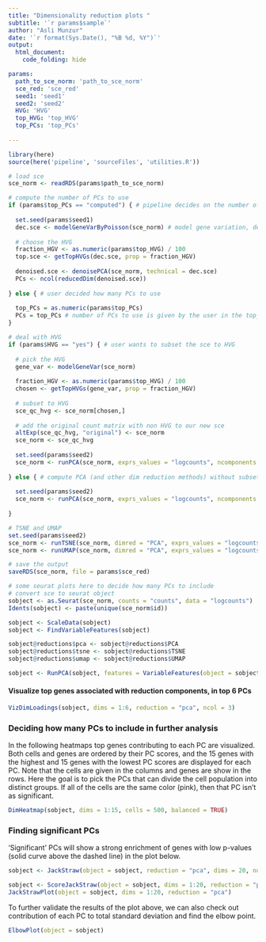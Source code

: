 ```yaml
---
title: "Dimensionality reduction plots "
subtitle: '`r params$sample`'
author: "Asli Munzur"
date: '`r format(Sys.Date(), "%B %d, %Y")`'
output: 
  html_document:
    code_folding: hide

params:
  path_to_sce_norm: 'path_to_sce_norm'
  sce_red: 'sce_red'
  seed1: 'seed1'
  seed2: 'seed2'
  HVG: 'HVG'
  top_HVG: 'top_HVG'
  top_PCs: 'top_PCs'
  
---
```



```r

library(here)
source(here('pipeline', 'sourceFiles', 'utilities.R'))

```
  
  
  
```r

# load sce
sce_norm <- readRDS(params$path_to_sce_norm)

# compute the number of PCs to use 
if (params$top_PCs == "computed") { # pipeline decides on the number of PCs to use 
  
  set.seed(params$seed1)
  dec.sce <- modelGeneVarByPoisson(sce_norm) # model gene variation, decompose it into technical and biological components
  
  # choose the HVG
  fraction_HGV <- as.numeric(params$top_HVG) / 100
  top.sce <- getTopHVGs(dec.sce, prop = fraction_HGV)
  
  denoised.sce <- denoisePCA(sce_norm, technical = dec.sce)
  PCs <- ncol(reducedDim(denoised.sce))
  
} else { # user decided how many PCs to use 
  
  top_PCs = as.numeric(params$top_PCs)
  PCs = top_PCs # number of PCs to use is given by the user in the top_PCs parameter
}

# deal with HVG
if (params$HVG == "yes") { # user wants to subset the sce to HVG 
  
  # pick the HVG
  gene_var <- modelGeneVar(sce_norm)
  
  fraction_HGV <- as.numeric(params$top_HVG) / 100
  chosen <- getTopHVGs(gene_var, prop = fraction_HGV)
  
  # subset to HVG
  sce_qc_hvg <- sce_norm[chosen,]
  
  # add the original count matrix with non HVG to our new sce
  altExp(sce_qc_hvg, "original") <- sce_norm
  sce_norm <- sce_qc_hvg
  
  set.seed(params$seed2)
  sce_norm <- runPCA(sce_norm, exprs_values = "logcounts", ncomponents = PCs)
  
} else { # compute PCA (and other dim reduction methods) without subsetting to top HVG
  
  set.seed(params$seed2)
  sce_norm <- runPCA(sce_norm, exprs_values = "logcounts", ncomponents = PCs)
  
}

# TSNE and UMAP 
set.seed(params$seed2)
sce_norm <- runTSNE(sce_norm, dimred = "PCA", exprs_values = "logcounts", ncomponents = 3, perplexity = 20)
sce_norm <- runUMAP(sce_norm, dimred = "PCA", exprs_values = "logcounts", ncomponents = 3, min_dist = 0.5, n_neighbors = 15, metric = "euclidean")

# save the output 
saveRDS(sce_norm, file = params$sce_red)


```

```r

# some seurat plots here to decide how many PCs to include 
# convert sce to seurat object
sobject <- as.Seurat(sce_norm, counts = "counts", data = "logcounts")
Idents(sobject) <- paste(unique(sce_norm$id))

sobject <- ScaleData(sobject)
sobject <- FindVariableFeatures(sobject)

sobject@reductions$pca <- sobject@reductions$PCA
sobject@reductions$tsne <- sobject@reductions$TSNE
sobject@reductions$umap <- sobject@reductions$UMAP

sobject <- RunPCA(sobject, features = VariableFeatures(object = sobject))

```

#### Visualize top genes associated with reduction components, in top 6 PCs
```r

VizDimLoadings(sobject, dims = 1:6, reduction = "pca", ncol = 3)

```

### Deciding how many PCs to include in further analysis  
In the following heatmaps top genes contributing to each PC are visualized. Both cells and genes are ordered by their PC scores, and the 15 genes with the highest and 15 genes with the lowest PC scores are displayed for each PC. Note that the cells are given in the columns and genes are show in the rows. Here the goal is to pick the PCs that can divide the cell population into distinct groups. If all of the cells are the same color (pink), then that PC isn't as significant. 

```r

DimHeatmap(sobject, dims = 1:15, cells = 500, balanced = TRUE)

```

### Finding significant PCs
‘Significant’ PCs will show a strong enrichment of genes with low p-values (solid curve above the dashed line) in the plot below.  

```r

sobject <- JackStraw(object = sobject, reduction = "pca", dims = 20, num.replicate = 100,  prop.freq = 0.1, verbose = FALSE)

sobject <- ScoreJackStraw(object = sobject, dims = 1:20, reduction = "pca")
JackStrawPlot(object = sobject, dims = 1:20, reduction = "pca")


```

To further validate the results of the plot above, we can also check out contribution of each PC to total standard deviation and find the elbow point.  
```r

ElbowPlot(object = sobject)

```














